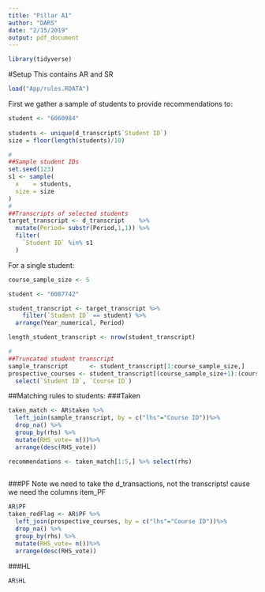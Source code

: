 ```yaml
---
title: "Pillar A1"
author: "DARS"
date: "2/15/2019"
output: pdf_document
---
```


```r
library(tidyverse)
```

#Setup
This contains AR and SR
```r
load("App/rules.RDATA")
```

First we gather a sample of students to provide recommendations to:
```r

student <- "6060984"
  
students <- unique(d_transcript$`Student ID`)
size = floor(length(students)/10)

#
##Sample student IDs
set.seed(123)
s1 <- sample(
  x    = students,
  size = size 
)
#
##Transcripts of selected students
target_transcript <- d_transcript    %>%
  mutate(Period= substr(Period,1,1)) %>%
  filter(
    `Student ID` %in% s1
  )

```

For a single student:
```r

course_sample_size <- 5

student <- "6087742"

student_transcript <- target_transcript %>% 
    filter(`Student ID` == student) %>%
  arrange(Year_numerical, Period)

length_student_transcript <- nrow(student_transcript)

#
##Truncated student transcript
sample_transcript      <- student_transcript[1:course_sample_size,]
prospective_courses <- student_transcript[(course_sample_size+1):(course_sample_size+3),] %>% 
  select(`Student ID`, `Course ID`)
```


##Matching rules to students:
###Taken
```r
taken_match <- AR$taken %>%
  left_join(sample_transcript, by = c("lhs"="Course ID"))%>%
  drop_na() %>%
  group_by(rhs) %>%
  mutate(RHS_vote= n())%>%
  arrange(desc(RHS_vote))

recommendations <- taken_match[1:5,] %>% select(rhs)
  

```

###PF
Note we need to take the d_transactions, not the transcripts! cause we need the columns item_PF
```r
AR$PF
taken_redFlag <- AR$PF %>%
  left_join(prospective_courses, by = c("lhs"="Course ID"))%>%
  drop_na() %>%
  group_by(rhs) %>%
  mutate(RHS_vote= n())%>%
  arrange(desc(RHS_vote))

```

###HL
```r
AR$HL

```






















